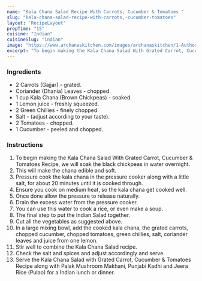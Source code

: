 ---
name: "Kala Chana Salad Recipe With Carrots, Cucumber & Tomatoes "
slug: "kala-chana-salad-recipe-with-carrots,-cucumber-tomatoes"
layout: 'RecipeLayout'
prepTime: "15"
cuisine: "Indian"
cuisineSlug: "indian"
image: "https://www.archanaskitchen.com/images/archanaskitchen/1-Author/sibyl-archanaskitchen.com/Kala_Chana_Salad_Recipe-1_1600.jpg"
excerpt: "To begin making the Kala Chana Salad With Grated Carrot, Cucumber  Tomatoes Recipe, we will soak the black chickpeas in water overnight"
---

### Ingredients

- 2 Carrots (Gajjar) - grated.
- Coriander (Dhania) Leaves - chopped.
- 1 cup Kala Chana (Brown Chickpeas) - soaked.
- 1 Lemon juice - freshly squeezed.
- 2 Green Chillies - finely chopped.
- Salt - (adjust according to your taste).
- 2 Tomatoes - chopped.
- 1 Cucumber - peeled and chopped.

### Instructions

1. To begin making the Kala Chana Salad With Grated Carrot, Cucumber & Tomatoes Recipe, we will soak the black chickpeas in water overnight.
1. This will make the chana edible and soft.
1. Pressure cook the kala chana in the pressure cooker along with a little salt, for about 20 minutes until it is cooked through.
1. Ensure you cook on medium heat, so the kala chana get cooked well.
1. Once done allow the pressure to release naturally.
1. Drain the excess water from the pressure cooker.
1. You can use this water to cook a rice, or even make a soup.
1. The final step to put the Indian Salad together.
1. Cut all the vegetables as suggested above.
1. In a large mixing bowl, add the cooked kala chana, the grated carrots, chopped cucumber, chopped tomatoes, green chillies, salt, coriander leaves and juice from one lemon.
1. Stir well to combine the Kala Chana Salad recipe.
1.  Check the salt and spices and adjust accordingly and serve.
1. Serve the Kala Chana Salad with Grated Carrot, Cucumber & Tomatoes Recipe along with Palak Mushroom Makhani, Punjabi Kadhi and Jeera Rice (Pulao) for a Indian lunch or dinner.
